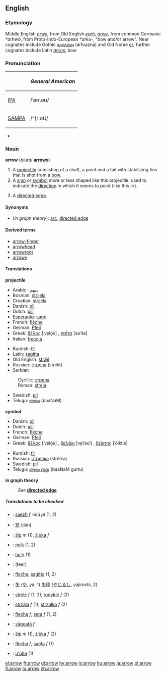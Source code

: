 ==English==

===Etymology===
Middle English ''[[arwe]]'', from Old English ''[[earh]]'', ''[[ārwe]]'', from common Germanic ''*arhwō'', from Proto-Indo-European ''*arku-'', "bow and/or arrow".  Near cognates include Gothic ''[[𐌰𐍂𐍈𐌰𐌶𐌽𐌰]]'' (arƕazna) and Old Norse ''[[ǫr]]''; further cognates include Latin ''[[arcus]]'', bow 

===Pronunciation===
{| border=1 cellpadding=5
! !! ''General American'' 
|-
| [[IPA]] || /ˈær.oʊ/
|- 
| [[SAMPA]] || /"{r.oU/
|}
*{{audio|en-us-arrow.ogg|Audio (US)}}

===Noun===
'''arrow''' (''plural'' '''[[arrows]]''')
#A [[projectile]] consisting of a shaft, a point and a tail with stabilizing fins that is shot from a [[bow]].
#A [[sign]] or [[symbol]] more or less shaped like this projectile, used to indicate the [[direction]] in which it seems to point (like this <math>\to</math>).
#{{graphtheory}} A [[directed edge]].

====Synonyms====
*(''in graph theory''): [[arc]], [[directed edge]]

====Derived terms====
*[[arrow-finger]]
*[[arrowhead]]
*[[arrowroot]]
*[[arrowy]]

====Translations====
'''projectile'''
{{top}}
*Arabic : سهم
*Bosnian: [[strijela#Bosnian|strijela]] {{f}}
*Croatian: [[strijela#Croatian|strijela]] {{f}}
*Danish: [[pil]] {{c}}
*Dutch: [[pijl]] {{m}}
*[[Esperanto]]: [[sago]]
*French: [[flèche]] {{f}}
*German: [[Pfeil]] {{m}}
*Greek: [[βέλος]] [ˈve̞lo̞s] {{n}}, [[σαΐτα]] [saˈita] {{f}}
*Italian: [[freccia]] {{f}}
{{mid}}
*Kurdish: [[tîr]] {{m}}
*Latin: [[sagitta]] {{f}}
*Old English: [[stræl|strǣl]]
*Russian: [[стрела#Russian|стрела]] (strelá) {{f}}
*Serbian
:Cyrillic: [[стрела#Serbian|стрела]] {{f}}
:Roman: [[strela#Serbian|strela]] {{f}}
*Swedish: [[pil]] {{c}}
*Telugu: [[బాణం]] (baaNaM)
{{bottom}}

'''symbol'''
{{top}}
*Danish: [[pil]] {{c}}
*Dutch: [[pijl]] {{m}}
*French: [[flèche]] {{f}}
*German: [[Pfeil]] {{m}}
*Greek: [[βέλος]] [ˈve̞lo̞s] {{n}}, [[βελάκι]] [ve̞ˈlaci] {{n}}, [[δείκτης]] [ˈðiktis] {{m}}
{{mid}}
*Kurdish: [[tîr]] {{m}}
*Russian: [[стрелка]] (strélka) {{f}}
*Swedish: [[pil]] {{c}}
*Telugu: [[బాణం గుర్తు]] (baaNaM gurtu)
{{bottom}}

'''in graph theory'''
:''See'' '''[[directed edge]]'''

=====Translations to be checked=====
<!--Remove this section once all of the translations below have been moved into the tables above.-->
{{checktrans}}

*{{ttbc|Breton}}: [[saezh]] ''f'' -ioù ''pl'' (1, 2)
*{{ttbc|Chinese}}: [[箭]] (jiàn)
*{{ttbc|Czech}}: [[šíp]]  ''m'' (1), [[šipka]]  ''f'' 
*{{ttbc|Frisian}}: [[pylk]] (1, 2)
*{{ttbc|Guarani}}: [[hu'y]] (1)
*{{ttbc|Hindi}}: (teer)
*{{ttbc|Interlingua}}: [[flecha]], [[sagitta]] (1, 2)
*{{ttbc|Japanese}}: [[矢]] ([[や]], ya, 1) [[矢印]] ([[やじるし]], yajiroshi, 2)
*{{ttbc|Lithuanian}}: [[strėlė]] ''f'' (1, 2), [[rodyklė]] ''f'' (2)
*{{ttbc|Polish}}: [[strzała]] ''f'' (1), [[strzałka]] ''f'' (2)
*{{ttbc|Portuguese}}: [[flecha]] ''f'', [[seta]] ''f'' (1, 2)
*{{ttbc|Romanian}}: [[săgeată]] ''f''
*{{ttbc|Slovak}}: [[šíp#Slovak|šíp]] ''m'' (1), [[šípka#Slovak|šípka]] ''f'' (2)
*{{ttbc|Spanish}}: [[flecha]] ''f'', [[saeta]] ''f'' (1)
*{{ttbc|Tupinambá}}: [[u'uba]] (1)

[[el:arrow]]
[[fr:arrow]]
[[gl:arrow]]
[[hy:arrow]]
[[io:arrow]]
[[hu:arrow]]
[[ja:arrow]]
[[pl:arrow]]
[[fi:arrow]]
[[ta:arrow]]
[[zh:arrow]]